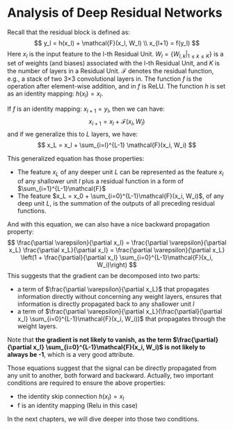 # Analysis of Deep Residual Networks

Recall that the residual block is defined as:
$$
y_l = h(x_l) + \mathcal{F}(x_l, W_l) \\
x_{l+1} = f(y_l)
$$
Here $x_l$ is the input feature to the l-th Residual Unit. $W_l = \{W_{l,k} |_{1 \le k \le K}\}$ is a set of weights (and biases) associated with
the l-th Residual Unit, and $K$ is the number of layers in a Residual Unit. $\mathcal{F}$ denotes the residual function,
e.g., a stack of two 3×3 convolutional layers in. The function $f$ is the operation after element-wise addition, and in $f$ is ReLU.
The function $h$ is set as an identity mapping: $h(x_l) = x_l$.

If $f$ is an identity mapping: $x_{l+1} = y_l$, then we can have:
$$
x_{l+1} = x_l + \mathcal{F}(x_l, W_l)
$$
and if we generalize this to $L$ layers, we have:
$$
x_L = x_l + \sum_{i=l}^{L-1} \mathcal{F}(x_i, W_i)
$$

This generalized equation has those properties:
- The feature $x_L$ of any deeper unit $L$ can be represented as the feature $x_l$ of any shallower unit $l$ plus a residual
function in a form of $\sum_{i=1}^{L-1}\mathcal{F}$
- The feature $x_L = x_0 + \sum_{i=0}^{L-1}\mathcal{F}(x_i, W_i)$, of any deep unit $L$, is the summation of the outputs of
all preceding residual functions.

And with this equation, we can also have a nice backward propagation property:
$$
\frac{\partial \varepsilon}{\partial x_l} = \frac{\partial \varepsilon}{\partial x_L} \frac{\partial x_L}{\partial x_l} = \frac{\partial \varepsilon}{\partial x_L} \left(1 + \frac{\partial}{\partial x_l} \sum_{i=0}^{L-1}\mathcal{F}(x_i, W_i)\right)
$$
This suggests that the gradient can be decomposed into two parts:
- a term of $\frac{\partial \varepsilon}{\partial x_L}$ that propagates information directly without concerning any weight layers, ensures that information is directly propagated back to any shallower unit $l$
- a term of $\frac{\partial \varepsilon}{\partial x_L}(\frac{\partial}{\partial x_l} \sum_{i=0}^{L-1}\mathcal{F}(x_i, W_i))$ that propagates through the weight layers.

Note that **the gradient is not likely to vanish, as the term $\frac{\partial}{\partial x_l} \sum_{i=0}^{L-1}\mathcal{F}(x_i, W_i)$ is not likely to always be -1**, which is a very good attribute.

Those equations suggest that the signal can be directly propagated from any unit to another, both forward and backward.
Actually, two important conditions are required to ensure the above properties:
- the identity skip connection $h(x_l) = x_l$
- f is an identity mapping (Relu in this case)

In the next chapters, we will dive deeper into those two conditions.